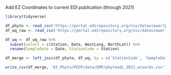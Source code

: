 Add EZ Coordinates to current EDI publication (through 2021)

```r
library(tidyverse)
```

```r
df_phyto <- read_csv('https://portal.edirepository.org/nis/dataviewer?packageid=edi.1320.4&entityid=1eee2c2a562a5b856398082c487dc1a7')
df_wq_raw <- read_csv('https://portal.edirepository.org/nis/dataviewer?packageid=edi.458.9&entityid=cf231071093ac2861893793517db26f3')
```

```r
df_wq <- df_wq_raw %>%
  subset(select = c(Station, Date, WestLong, NorthLat)) %>%
  rename(SampleDate = Date, StationCode = Station)

df_merge <- left_join(df_phyto, df_wq, by = c('StationCode', 'SampleDate')) 

write_csv(df_merge, '03_Phyto/PESP/data/EMP/phytoedi_2022_wcoords.csv')
```

